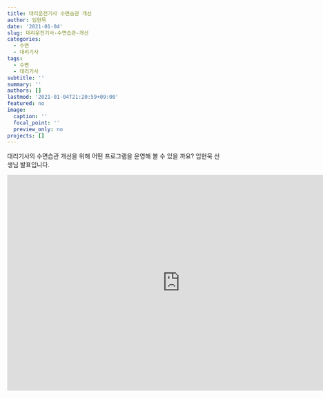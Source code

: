 ```yaml
---
title: 대리운전기사 수면습관 개선
author: 임현묵
date: '2021-01-04'
slug: 대리운전기사-수면습관-개선
categories:
  - 수면
  - 대리기사
tags:
  - 수면
  - 대리기사
subtitle: ''
summary: ''
authors: []
lastmod: '2021-01-04T21:20:59+09:00'
featured: no
image:
  caption: ''
  focal_point: ''
  preview_only: no
projects: []
---
```


 대리기사의 수면습관 개선을 위해 어떤 프로그램을 운영해 볼 수 있을 까요? 임현묵 선생님 발표입니다. 
 
 <iframe width="800" height="500" src="https://www.youtube.com/embed/51vprjEJklA" frameborder="0" allow="accelerometer; autoplay; clipboard-write; encrypted-media; gyroscope; picture-in-picture" allowfullscreen></iframe>